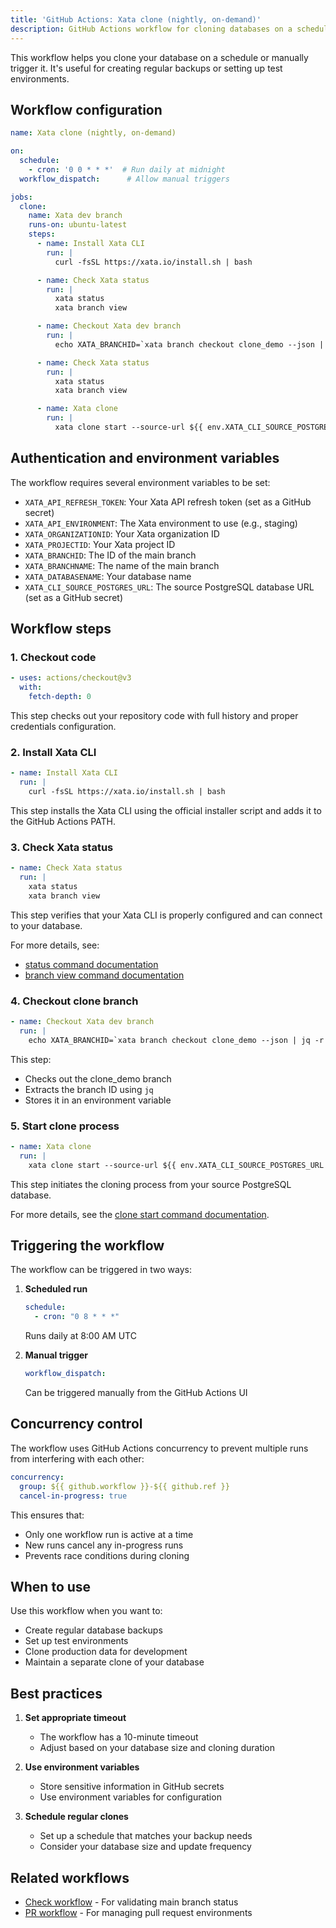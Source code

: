 ```yaml
---
title: 'GitHub Actions: Xata clone (nightly, on-demand)'
description: GitHub Actions workflow for cloning databases on a schedule or on-demand
---
```


This workflow helps you clone your database on a schedule or manually trigger it. It's useful for creating regular backups or setting up test environments.

## Workflow configuration

```yaml
name: Xata clone (nightly, on-demand)

on:
  schedule:
    - cron: '0 0 * * *'  # Run daily at midnight
  workflow_dispatch:      # Allow manual triggers

jobs:
  clone:
    name: Xata dev branch
    runs-on: ubuntu-latest
    steps:
      - name: Install Xata CLI
        run: |
          curl -fsSL https://xata.io/install.sh | bash

      - name: Check Xata status
        run: |
          xata status
          xata branch view

      - name: Checkout Xata dev branch
        run: |
          echo XATA_BRANCHID=`xata branch checkout clone_demo --json | jq -r '.id'` >> $GITHUB_ENV

      - name: Check Xata status
        run: |
          xata status
          xata branch view

      - name: Xata clone
        run: |
          xata clone start --source-url ${{ env.XATA_CLI_SOURCE_POSTGRES_URL }}
```

## Authentication and environment variables

The workflow requires several environment variables to be set:

- `XATA_API_REFRESH_TOKEN`: Your Xata API refresh token (set as a GitHub secret)
- `XATA_API_ENVIRONMENT`: The Xata environment to use (e.g., staging)
- `XATA_ORGANIZATIONID`: Your Xata organization ID
- `XATA_PROJECTID`: Your Xata project ID
- `XATA_BRANCHID`: The ID of the main branch
- `XATA_BRANCHNAME`: The name of the main branch
- `XATA_DATABASENAME`: Your database name
- `XATA_CLI_SOURCE_POSTGRES_URL`: The source PostgreSQL database URL (set as a GitHub secret)

## Workflow steps

### 1. Checkout code

```yaml
- uses: actions/checkout@v3
  with:
    fetch-depth: 0
```

This step checks out your repository code with full history and proper credentials configuration.

### 2. Install Xata CLI

```yaml
- name: Install Xata CLI
  run: |
    curl -fsSL https://xata.io/install.sh | bash
```

This step installs the Xata CLI using the official installer script and adds it to the GitHub Actions PATH.

### 3. Check Xata status

```yaml
- name: Check Xata status
  run: |
    xata status
    xata branch view
```

This step verifies that your Xata CLI is properly configured and can connect to your database.

For more details, see:
- [status command documentation](../cli/status.mdx)
- [branch view command documentation](../cli/branch.mdx#view)

### 4. Checkout clone branch

```yaml
- name: Checkout Xata dev branch
  run: |
    echo XATA_BRANCHID=`xata branch checkout clone_demo --json | jq -r '.id'` >> $GITHUB_ENV
```

This step:
- Checks out the clone_demo branch
- Extracts the branch ID using `jq`
- Stores it in an environment variable

### 5. Start clone process

```yaml
- name: Xata clone
  run: |
    xata clone start --source-url ${{ env.XATA_CLI_SOURCE_POSTGRES_URL }}
```

This step initiates the cloning process from your source PostgreSQL database.

For more details, see the [clone start command documentation](../cli/clone.mdx#start).

## Triggering the workflow

The workflow can be triggered in two ways:

1. **Scheduled run**
   ```yaml
   schedule:
     - cron: "0 8 * * *"
   ```
   Runs daily at 8:00 AM UTC

2. **Manual trigger**
   ```yaml
   workflow_dispatch:
   ```
   Can be triggered manually from the GitHub Actions UI

## Concurrency control

The workflow uses GitHub Actions concurrency to prevent multiple runs from interfering with each other:

```yaml
concurrency:
  group: ${{ github.workflow }}-${{ github.ref }}
  cancel-in-progress: true
```

This ensures that:
- Only one workflow run is active at a time
- New runs cancel any in-progress runs
- Prevents race conditions during cloning

## When to use

Use this workflow when you want to:
- Create regular database backups
- Set up test environments
- Clone production data for development
- Maintain a separate clone of your database

## Best practices

1. **Set appropriate timeout**
   - The workflow has a 10-minute timeout
   - Adjust based on your database size and cloning duration

2. **Use environment variables**
   - Store sensitive information in GitHub secrets
   - Use environment variables for configuration

3. **Schedule regular clones**
   - Set up a schedule that matches your backup needs
   - Consider your database size and update frequency

## Related workflows

- [Check workflow](./check.mdx) - For validating main branch status
- [PR workflow](./pr.mdx) - For managing pull request environments 